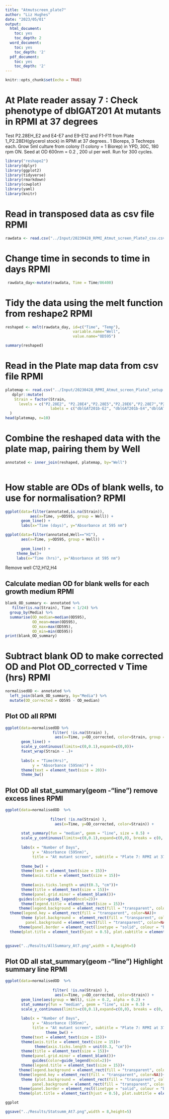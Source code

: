 ```yaml
---
title: "Atmutscreen_plate7"
author: "Liz Hughes"
date: "2023/05/01"
output: 
  html_document:
    toc: yes
    toc_depth: 2
  word_document:
    toc: yes
    toc_depth: '2'
  pdf_document:
    toc: yes
    toc_depth: '2'
---
```


```r
knitr::opts_chunk$set(echo = TRUE)
```


# At Plate reader assay 7 : Check phenotype of dblGAT201 At mutants in RPMI at 37 degrees

Test  P2.28EH_E2 and E4-E7 and E9-E12 and F1-F11  from Plate 1_P2.28EH(glycerol stock) in RPMI at 37 degrees..
1 Bioreps, 3 Techreps each.
Grow 5ml culture from colony (1 colony = 1 Biorep) in YPD, 30C, 180 rpm ON.
Seed at OD 600nm = 0.2 , 200 ul per well.
Run for 300 cycles.

```r

library("reshape2")
library(dplyr)
library(ggplot2)
library(tidyverse)
library(rmarkdown)
library(cowplot)
library(yaml)
library(knitr)
```



# Read in transposed data as csv file RPMI

```r

rawdata <- read.csv("../Input/20230428_RPMI_Atmut_screen_Plate7_csv.csv")

```

# Change time in seconds to time in days RPMI

```r

 rawdata_day<-mutate(rawdata, Time = Time/86400)

```

# Tidy the data using the melt function from reshape2 RPMI

```r

reshaped <- melt(rawdata_day, id=c("Time", "Temp"), 
                              variable.name="Well",
                              value.name="OD595")

summary(reshaped)
```

# Read in the Plate map data from csv file RPMI

```r

platemap <- read.csv("../Input/20230428_RPMI_Atmut_screen_Plate7_setup.csv")%>%
   dplyr::mutate(
    Strain = factor(Strain, 
      levels = c("P2.28E2", "P2.28E4","P2.28E5","P2.28E6","P2.28E7","P2.28E9","P2.28E10","P2.28E11","P2.28E12","P2.28F1", "P2.28F2","P2.28F3","P2.28F4","P2.28F5","P2.28F6","P2.28F7","P2.28F8","P2.28F9","P2.28F10","P2.28F11"),
                    labels = c("dblGAT201b-E2", "dblGAT201b-E4","dblGAT201b-E5","dblGAT201b-E6","dblGAT201b-E7","dblGAT201b-E9","dblGAT201b-E10","dblGAT201b-E11","dblGAT201b-E12","dblGAT201b-F1", "dblGAT201b-F2","dblGAT201b-F3","dblGAT201b-F4","dblGAT201b-F5","dblGAT201b-F6","dblGAT201b-F7","dblGAT201b-F8","dblGAT201b-F9","dblGAT201b-F10","dblGAT201b-F11"))
  )
head(platemap, n=10)


```

# Combine the reshaped data with the plate map, pairing them by Well 

```r

annotated <- inner_join(reshaped, platemap, by="Well")
 
```

# How stable are ODs of blank wells, to use for normalisation? RPMI

```r

ggplot(data=filter(annotated,is.na(Strain)),
           aes(x=Time, y=OD595, group = Well)) + 
       geom_line() + 
       labs(x="Time (days)", y="Absorbance at 595 nm")
```


```r

ggplot(data=filter(annotated,Well=="H1"), 
       aes(x=Time, y=OD595, group = Well)) + 
 
       geom_line() + 
     theme_bw()+
     labs(x="Time (hrs)", y="Absorbance at 595 nm")

```


Remove well C12,H12,H4

## Calculate median OD for blank wells for each growth medium RPMI


```r

blank_OD_summary <- annotated %>%
   filter(is.na(Strain), Time < 1/24) %>%
  group_by(Media) %>%
  summarise(OD_median=median(OD595),
            OD_mean=mean(OD595),
            OD_max=max(OD595),
            OD_min=min(OD595))
print(blank_OD_summary)
```

# Subtract blank OD to make corrected OD and Plot OD_corrected v Time (hrs) RPMI

```r

normalisedOD <- annotated %>%
  left_join(blank_OD_summary, by="Media") %>%
  mutate(OD_corrected = OD595 - OD_median)

```

## Plot OD all RPMI

```r

ggplot(data=normalisedOD %>%
                     filter( !is.na(Strain) ), 
                      aes(x=Time, y=OD_corrected, color=Strain, group = Well)) + 
       geom_line() + 
       scale_y_continuous(limits=c(0,0.1),expand=c(0,0))+
       facet_wrap(Strain ~ .)+
  
       labs(x = "Time(Hrs)",
            y = "Absorbance (595nm)") +
       theme(text = element_text(size = 20))+
       theme_bw()
```

## Plot OD all stat_summary(geom -"line") remove excess lines RPMI

```r

ggplot(data=normalisedOD  %>%
        
                    filter( !is.na(Strain) ), 
                      aes(x=Time, y=OD_corrected, color=Strain)) + 
       
       stat_summary(fun = "median", geom = "line", size = 0.5) +
       scale_y_continuous(limits=c(0,0.1),expand=c(0,0), breaks = c(0, 0.05, 0.1)) +
  
       labs(x = "Number of Days",
            y = "Absorbance (595nm)",
            title = "At mutant screen", subtitle = "Plate 7: RPMI at 37 degrees") +
           
       theme_bw() +
       theme(text = element_text(size = 15))+
       theme(axis.title = element_text(size = 15))+
       
       theme(axis.ticks.length = unit(0.3, "cm"))+
       theme(title = element_text(size = 15))+
       theme(panel.grid.minor = element_blank())+
      guides(color=guide_legend(ncol=2))+
       theme(legend.title = element_text(size = 15))+
      theme(legend.background = element_rect(fill = "transparent", color=NA))+
  theme(legend.key = element_rect(fill = "transparent", color=NA))+
       theme (plot.background =  element_rect(fill = "transparent", color=NA), 
         panel.background = element_rect(fill = "transparent", color=NA),)+
      theme(panel.border = element_rect(linetype = "solid", colour = "black", size = 2))+
  theme(plot.title = element_text(hjust = 0.5), plot.subtitle = element_text(hjust = 0.5) )
       
```


```r

ggsave("../Results/AllSummary_At7.png",width = 8,height=5)
```


## Plot OD all stat_summary(geom -"line") Highlight summary line RPMI

```r

ggplot(data=normalisedOD  %>%
         
                     filter( !is.na(Strain) ), 
                      aes(x=Time, y=OD_corrected, color=Strain)) + 
       geom_line(aes(group = Well), size = 0.2, alpha = 0.2) + 
       stat_summary(fun = "median", geom = "line", size = 0.5) +
       scale_y_continuous(limits=c(0,0.1),expand=c(0,0), breaks = c(0, 0.05, 0.1)) +
  
       labs(x = "Number of Days",
            y = "Absorbance (595nm)",
            title = "At mutant screen", subtitle = "Plate 7: RPMI at 37 degrees") +
                  theme_bw() +
       theme(text = element_text(size = 15))+
       theme(axis.title = element_text(size = 15))+
             theme(axis.ticks.length = unit(0.3, "cm"))+
       theme(title = element_text(size = 15))+
       theme(panel.grid.minor = element_blank())+
            guides(color=guide_legend(ncol=2))+
       theme(legend.title = element_text(size = 15))+
      theme(legend.background = element_rect(fill = "transparent", color=NA))+
      theme(legend.key = element_rect(fill = "transparent", color=NA))+
       theme (plot.background =  element_rect(fill = "transparent", color=NA), 
            panel.background = element_rect(fill = "transparent", color=NA),)+
      theme(panel.border = element_rect(linetype = "solid", colour = "black", size = 1))+
      theme(plot.title = element_text(hjust = 0.5), plot.subtitle = element_text(hjust = 0.5))

ggplot
```

```r

ggsave("../Results/Statsumm_At7.png",width = 8,height=5)
```








